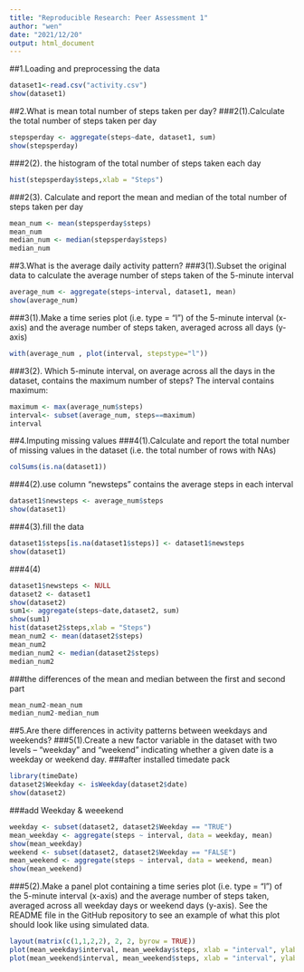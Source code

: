 ```yaml
---
title: "Reproducible Research: Peer Assessment 1"
author: "wen"
date: "2021/12/20"
output: html_document
---
```

##1.Loading and preprocessing the data
```r
dataset1<-read.csv("activity.csv")
show(dataset1)
```
##2.What is mean total number of steps taken per day?
###2(1).Calculate the total number of steps taken per day
```r
stepsperday <- aggregate(steps~date, dataset1, sum)
show(stepsperday)
```
###2(2). the histogram of the total number of steps taken each day
```r
hist(stepsperday$steps,xlab = "Steps")
```
###2(3). Calculate and report the mean and median of the total number of steps taken per day
```r
mean_num <- mean(stepsperday$steps)
mean_num
median_num <- median(stepsperday$steps)
median_num
```
##3.What is the average daily activity pattern?
###3(1).Subset the original data to calculate the average number of steps taken of the 5-minute interval
```r
average_num <- aggregate(steps~interval, dataset1, mean)
show(average_num)
```
###3(1).Make a time series plot (i.e. \color{red}{\verb|type = "l"|}type = "l") of the 5-minute interval (x-axis) and the average number of steps taken, averaged across all days (y-axis)
```r
with(average_num , plot(interval, stepstype="l"))
```
###3(2). Which 5-minute interval, on average across all the days in the dataset, contains the maximum number of steps?
The interval contains maximum:
```r
maximum <- max(average_num$steps)
interval<- subset(average_num, steps==maximum)
interval
```
##4.Imputing missing values
###4(1).Calculate and report the total number of missing values in the dataset (i.e. the total number of rows with NAs)
```r
colSums(is.na(dataset1))
```
###4(2).use column "newsteps" contains the average steps in each interval
```r
dataset1$newsteps <- average_num$steps
show(dataset1)
```
###4(3).fill the data
```r
dataset1$steps[is.na(dataset1$steps)] <- dataset1$newsteps
show(dataset1)
```
###4(4)
```r
dataset1$newsteps <- NULL
dataset2 <- dataset1
show(dataset2)
sum1<- aggregate(steps~date,dataset2, sum)
show(sum1)
hist(dataset2$steps,xlab = "Steps")
mean_num2 <- mean(dataset2$steps)
mean_num2
median_num2 <- median(dataset2$steps)
median_num2
```
###the differences of the mean and median between the first and second part
```r
mean_num2-mean_num
median_num2-median_num
```
##5.Are there differences in activity patterns between weekdays and weekends?
###5(1).Create a new factor variable in the dataset with two levels – “weekday” and “weekend” indicating whether a given date is a weekday or weekend day.
###after installed timedate pack
```r
library(timeDate)
dataset2$Weekday <- isWeekday(dataset2$date)
show(dataset2)
```
###add Weekday & weeekend
```r
weekday <- subset(dataset2, dataset2$Weekday == "TRUE")
mean_weekday <- aggregate(steps ~ interval, data = weekday, mean)
show(mean_weekday)
weekend <- subset(dataset2, dataset2$Weekday == "FALSE")
mean_weekend <- aggregate(steps ~ interval, data = weekend, mean)
show(mean_weekend)
```
###5(2).Make a panel plot containing a time series plot (i.e. \color{red}{\verb|type = "l"|}type = "l") of the 5-minute interval (x-axis) and the average number of steps taken, averaged across all weekday days or weekend days (y-axis). See the README file in the GitHub repository to see an example of what this plot should look like using simulated data.
```r
layout(matrix(c(1,1,2,2), 2, 2, byrow = TRUE))
plot(mean_weekday$interval, mean_weekday$steps, xlab = "interval", ylab = "Number of steps", main ="Weekday") 
plot(mean_weekend$interval, mean_weekend$steps, xlab = "interval", ylab = "Number of steps", main ="Weekend")
```
